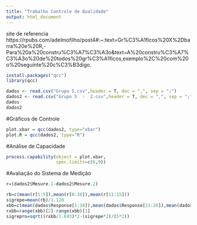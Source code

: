 ```yaml
---
title: "Trabalho Controle de Qualidade"
output: html_document
---
```


site de referencia
https://rpubs.com/adelmofilho/post4#:~:text=Gr%C3%A1ficos%20X%2Dbarra%20e%20R,-Para%20a%20constru%C3%A7%C3%A3o&text=A%20constru%C3%A7%C3%A3o%20de%20todos%20gr%C3%A1ficos,exemplo%2C%20com%20o%20seguinte%20c%C3%B3digo.

```r
install.packages("qcc")
library(qcc)
```


```r
dados <- read.csv("Grupo 5.csv",header = T, dec = ",", sep = ";")
dados2 <- read.csv("Grupo 5  -  2.csv",header = T, dec = ",", sep = ";")
dados
dados2
```

#Gráficos de Controle
```r
plot.xbar = qcc(dados2, type="xbar")
plot.R = qcc(dados2, type="R")
```


#Análise de Capacidade 
```r
process.capability(object = plot.xbar,
                   spec.limits=c(6,9))
```


#Avaliação do Sistema de Medição
```r
r=(dados2$Mesure.1-dados2$Mesure.2)

rb=c(mean(r[1:5]),mean(r[6:10]),mean(r[11:15]))
sigrepe=mean(rb)/1.128
xbb=c(mean(dados$Response[1:10]),mean(dados$Response[11:20]),mean(dados$Response[21:30]))
rxbb=range(xbb)[2]-range(xbb)[1]
sigrepro=sqrt((rxbb/1.693)*2-(sigrepe*2)/(5*2))
```

